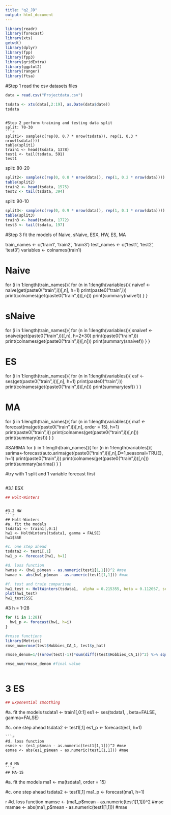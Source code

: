 ```yaml
---
title: "q2_JD"
output: html_document
---
```

```r
library(readr)
library(forecast)
library(xts)
getwd()
library(dplyr)
library(fpp)
library(fpp3)
library(gridExtra)
library(ggplot2)
library(ranger)
library(ftsa)
```
#Step 1 read the csv datasets files
```r
data = read.csv("Projectdata.csv")
```


```r
tsdata <- xts(data[,2:19], as.Date(data$date))
tsdata
```
```

#Step 2 perform training and testing data split
split: 70-30
```r
split1<- sample(c(rep(0, 0.7 * nrow(tsdata)), rep(1, 0.3 * nrow(tsdata))))
table(split1) 
train1 <- head(tsdata, 1378)
test1 <- tail(tsdata, 591)
test1
```

split: 80-20
```r
split2<- sample(c(rep(0, 0.8 * nrow(data)), rep(1, 0.2 * nrow(data))))
table(split2) 
train2 <- head(tsdata, 1575)
test2 <- tail(tsdata, 394)
```

split: 90-10
```r
split3<- sample(c(rep(0, 0.9 * nrow(data)), rep(1, 0.1 * nrow(data))))
table(split3) 
train3 <- head(tsdata, 1772)
test3 <- tail(tsdata, 197)
```

#Step 3 fit the models of Naive, sNaive, ESX, HW, ES, MA

train_names <- c('train1', 'train2', 'train3')
test_names <- c('test1', 'test2', 'test3')
variables <- colnames(train1)

# Naive

for (i in 1:length(train_names)){
  for (n in 1:length(variables)){
    naivef <- naive(get(paste0("train",i))[,n], h=1)
    print(paste0("train",i))
    print(colnames(get(paste0("train",i))[,n]))
    print(summary(naivef))
  }
}

# sNaive

for (i in 1:length(train_names)){
  for (n in 1:length(variables)){
    snaivef <- snaive(get(paste0("train",i))[,n], h=2*30)
    print(paste0("train",i))
    print(colnames(get(paste0("train",i))[,n]))
    print(summary(snaivef))
  }
}

# ES

for (i in 1:length(train_names)){
  for (n in 1:length(variables)){
    esf <- ses(get(paste0("train",i))[,n], h=1)
    print(paste0("train",i))
    print(colnames(get(paste0("train",i))[,n]))
    print(summary(esf))
  }
}

# MA

for (i in 1:length(train_names)){
  for (n in 1:length(variables)){
    maf <- forecast(ma(get(paste0("train",i))[,n], order = 15), h=1)
    print(paste0("train",i))
    print(colnames(get(paste0("train",i))[,n]))
    print(summary(esf))
  }
}


#SARIMA
for (i in 1:length(train_names)){
  for (n in 1:length(variables)){
    sarima<-forecast(auto.arima(get(paste0("train",i))[,n],D=1,seasonal=TRUE), h=1)
    print(paste0("train",i))
    print(colnames(get(paste0("train",i))[,n]))
    print(summary(sarima))
  }
}


#try with 1 split and 1 variable forecast first
```r



```


#3.1 ESX
```r
## Holt-Winters
```

```

#3.2 HW
```r
## Holt-Winters
#a. fit the models
tsdata1 <- train1[,0:1]
hw1 <- HoltWinters(tsdata1, gamma = FALSE)
hw1$SSE
```
```r
#c. one step ahead
tsdata2 <- test1[,1]
hw1_p <- forecast(hw1, h=1)
```
```r
#d. loss function
hwmse <- (hw1_p$mean - as.numeric(test1[1,1]))^2 #mse
hwmae <- abs(hw1_p$mean - as.numeric(test1[1,1])) #mae
```
```r
#f. test and train comparison
hw1_test <- HoltWinters(tsdata1,  alpha = 0.215355, beta = 0.112057, seasonal = "additive" , gamma = FALSE)
plot(hw1_test)
hw1_test$SSE
```

#3 h = 1-28
```r
for (i in 1:28){
  hw1_p <- forecast(hw1, h=i)
} 

```


```r
#rmsse functions 
library(Metrics)
rmse_num=rmse(test$Hobbies_CA_1, test$y_hat)

rmsse_denom=1/((nrow(test)-1))*sum(diff((test$Hobbies_CA_1))^2) %>% sqrt()##hh to make sure that starts form t=2

rmse_num/rmsse_denom #final value

```

```r

```


# 3 ES
```r
## Exponential smoothing
```
#a. fit the models
tsdata1 <- train1[,0:1]
es1 <- ses(tsdata1, , beta=FALSE, gamma=FALSE)

#c. one step ahead
tsdata2 <- test1[,1]
es1_p <- forecast(es1, h=1)

```
```r
#d. loss function
esmse <- (es1_p$mean - as.numeric(test1[1,1]))^2 #mse
esmae <- abs(es1_p$mean - as.numeric(test1[1,1])) #mae


# 4 MA
```r
## MA-15
```
#a. fit the models
ma1 <- ma(tsdata1, order = 15)


#c. one step ahead
tsdata2 <- test1[,1]
ma1_p <- forecast(ma1, h=1)

```
```r
#d. loss function
mamse <- (ma1_p$mean - as.numeric(test1[1,1]))^2 #mse
mamae <- abs(ma1_p$mean - as.numeric(test1[1,1])) #mae



